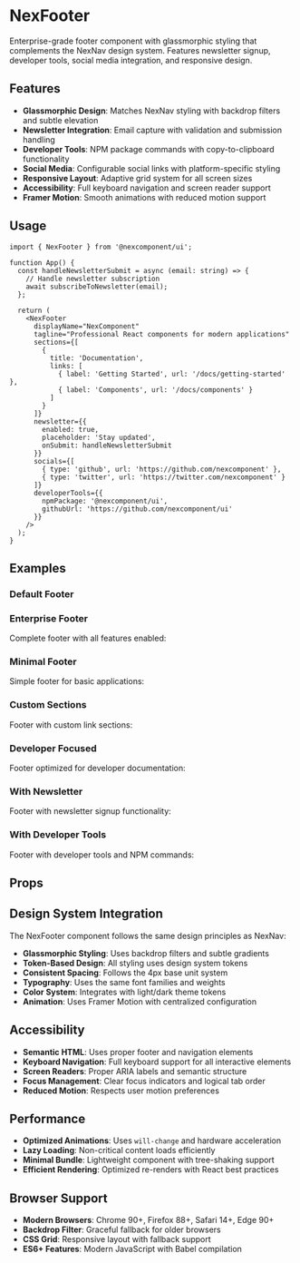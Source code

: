 
<Meta of={NexFooterStories} />

# NexFooter

Enterprise-grade footer component with glassmorphic styling that complements the NexNav design system. Features newsletter signup, developer tools, social media integration, and responsive design.

## Features

- **Glassmorphic Design**: Matches NexNav styling with backdrop filters and subtle elevation
- **Newsletter Integration**: Email capture with validation and submission handling
- **Developer Tools**: NPM package commands with copy-to-clipboard functionality
- **Social Media**: Configurable social links with platform-specific styling
- **Responsive Layout**: Adaptive grid system for all screen sizes
- **Accessibility**: Full keyboard navigation and screen reader support
- **Framer Motion**: Smooth animations with reduced motion support

## Usage

```tsx
import { NexFooter } from '@nexcomponent/ui';

function App() {
  const handleNewsletterSubmit = async (email: string) => {
    // Handle newsletter subscription
    await subscribeToNewsletter(email);
  };

  return (
    <NexFooter
      displayName="NexComponent"
      tagline="Professional React components for modern applications"
      sections={[
        {
          title: 'Documentation',
          links: [
            { label: 'Getting Started', url: '/docs/getting-started' },
            { label: 'Components', url: '/docs/components' }
          ]
        }
      ]}
      newsletter={{
        enabled: true,
        placeholder: 'Stay updated',
        onSubmit: handleNewsletterSubmit
      }}
      socials={[
        { type: 'github', url: 'https://github.com/nexcomponent' },
        { type: 'twitter', url: 'https://twitter.com/nexcomponent' }
      ]}
      developerTools={{
        npmPackage: '@nexcomponent/ui',
        githubUrl: 'https://github.com/nexcomponent/ui'
      }}
    />
  );
}
```

## Examples

### Default Footer

<Canvas of={NexFooterStories.Default} />

### Enterprise Footer

Complete footer with all features enabled:

<Canvas of={NexFooterStories.Enterprise} />

### Minimal Footer

Simple footer for basic applications:

<Canvas of={NexFooterStories.Minimal} />

### Custom Sections

Footer with custom link sections:

<Canvas of={NexFooterStories.CustomSections} />

### Developer Focused

Footer optimized for developer documentation:

<Canvas of={NexFooterStories.DeveloperFocused} />

### With Newsletter

Footer with newsletter signup functionality:

<Canvas of={NexFooterStories.WithNewsletter} />

### With Developer Tools

Footer with developer tools and NPM commands:

<Canvas of={NexFooterStories.WithDeveloperTools} />

## Props

<ArgsTable of={NexFooterStories} />

## Design System Integration

The NexFooter component follows the same design principles as NexNav:

- **Glassmorphic Styling**: Uses backdrop filters and subtle gradients
- **Token-Based Design**: All styling uses design system tokens
- **Consistent Spacing**: Follows the 4px base unit system
- **Typography**: Uses the same font families and weights
- **Color System**: Integrates with light/dark theme tokens
- **Animation**: Uses Framer Motion with centralized configuration

## Accessibility

- **Semantic HTML**: Uses proper footer and navigation elements
- **Keyboard Navigation**: Full keyboard support for all interactive elements
- **Screen Readers**: Proper ARIA labels and semantic structure
- **Focus Management**: Clear focus indicators and logical tab order
- **Reduced Motion**: Respects user motion preferences

## Performance

- **Optimized Animations**: Uses `will-change` and hardware acceleration
- **Lazy Loading**: Non-critical content loads efficiently
- **Minimal Bundle**: Lightweight component with tree-shaking support
- **Efficient Rendering**: Optimized re-renders with React best practices

## Browser Support

- **Modern Browsers**: Chrome 90+, Firefox 88+, Safari 14+, Edge 90+
- **Backdrop Filter**: Graceful fallback for older browsers
- **CSS Grid**: Responsive layout with fallback support
- **ES6+ Features**: Modern JavaScript with Babel compilation